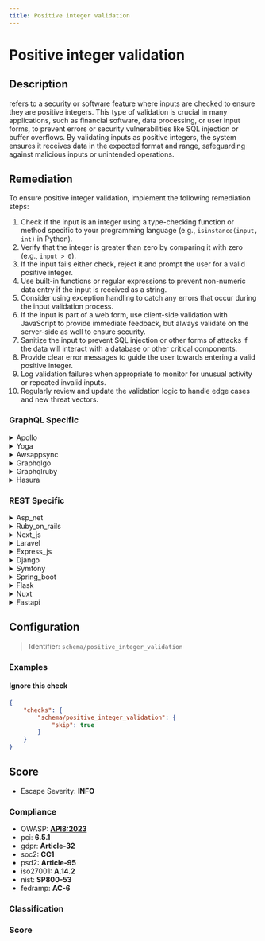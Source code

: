 ```yaml
---
title: Positive integer validation
---
```


# Positive integer validation

## Description

refers to a security or software feature where inputs are checked to ensure they are positive integers. This type of validation is crucial in many applications, such as financial software, data processing, or user input forms, to prevent errors or security vulnerabilities like SQL injection or buffer overflows. By validating inputs as positive integers, the system ensures it receives data in the expected format and range, safeguarding against malicious inputs or unintended operations.

## Remediation

To ensure positive integer validation, implement the following remediation steps:

1. Check if the input is an integer using a type-checking function or method specific to your programming language (e.g., `isinstance(input, int)` in Python).
2. Verify that the integer is greater than zero by comparing it with zero (e.g., `input > 0`).
3. If the input fails either check, reject it and prompt the user for a valid positive integer.
4. Use built-in functions or regular expressions to prevent non-numeric data entry if the input is received as a string.
5. Consider using exception handling to catch any errors that occur during the input validation process.
6. If the input is part of a web form, use client-side validation with JavaScript to provide immediate feedback, but always validate on the server-side as well to ensure security.
7. Sanitize the input to prevent SQL injection or other forms of attacks if the data will interact with a database or other critical components.
8. Provide clear error messages to guide the user towards entering a valid positive integer.
9. Log validation failures when appropriate to monitor for unusual activity or repeated invalid inputs.
10. Regularly review and update the validation logic to handle edge cases and new threat vectors.


### GraphQL Specific

<details>
    <summary>Apollo</summary>

Ensure that all user inputs are validated to accept only positive integers. Implement server-side checks to prevent invalid or malicious data from being processed. Use built-in functions or custom logic to verify that the input matches the expected format and range before using it within the Apollo framework engine.

</details>

<details>
    <summary>Yoga</summary>

To ensure positive integer validation in the Yoga framework engine, implement input validation checks that verify the provided value is an integer and greater than zero. Use built-in validation functions or custom logic to enforce this rule before processing the input.

</details>

<details>
    <summary>Awsappsync</summary>

Ensure that AWS AppSync resolvers validate input arguments to confirm they are positive integers where required. Implement custom validation logic within resolver mapping templates or leverage AWS AppSync pipeline resolvers to modularize validation as a distinct function before processing the business logic.

</details>

<details>
    <summary>Graphqlgo</summary>

Ensure that the GraphQL Go framework engine validates that all inputs expected to be positive integers are indeed positive integers before processing. Implement checks either through custom scalar types that enforce the positive integer constraint or by adding validation logic in the resolver functions. This will help prevent invalid data from being processed and mitigate potential vulnerabilities such as integer overflow or unexpected behavior due to negative numbers or non-integer values.

</details>

<details>
    <summary>Graphqlruby</summary>

In the GraphQL Ruby framework, ensure that any fields accepting positive integers are strictly validated. Use custom scalar types to define what constitutes a valid positive integer and reject any input that does not meet these criteria. Additionally, consider implementing range checks to prevent integer overflows and ensure that the values fall within the acceptable limits for your application's context.

</details>

<details>
    <summary>Hasura</summary>

To ensure positive integer validation in Hasura, define a check constraint on the integer column within your Postgres database that enforces the value to be greater than zero. This can be done directly in the table's definition using SQL or through the Hasura console by adding a check constraint in the 'Modify' tab of the table. Additionally, use Hasura's permission system to validate the input on insert and update operations by setting up custom check expressions that allow only positive integers.

</details>


### REST Specific

<details>
    <summary>Asp_net</summary>

In ASP.NET, ensure that all user-provided inputs are validated using built-in functions like `int.TryParse()` for converting strings to integers and checking for positive values. Implement custom validation logic where necessary and use parameterized queries or ORM frameworks to interact with databases securely.

</details>

<details>
    <summary>Ruby_on_rails</summary>

In Ruby on Rails, ensure positive integer validation by using Active Record validations such as `validates_numericality_of` with options `only_integer: true` and `greater_than: 0`. Additionally, use strong parameters to permit only the necessary inputs and employ parameterized queries to protect against SQL injection.

</details>

<details>
    <summary>Next_js</summary>

In Next.js, ensure all user-provided inputs that are expected to be positive integers are strictly validated using built-in JavaScript functions like parseInt() combined with additional checks for NaN, non-integer values, and negative numbers. Implement middleware or custom hooks that sanitize and validate all incoming data before processing. For server-side APIs, use a library like express-validator to define validation schemas that enforce positive integer constraints.

</details>

<details>
    <summary>Laravel</summary>

In Laravel, use the 'integer' and 'min:1' validation rules within your validation logic to ensure that inputs are positive integers. Apply these rules in form requests or controller methods using the Validator facade or the 'validate' method provided by the framework.

</details>

<details>
    <summary>Express_js</summary>

In Express.js, ensure positive integer validation by using middleware that checks request parameters, query strings, or body data. Utilize libraries like express-validator to define custom validation chains for route parameters, applying checks such as .isInt({ gt: 0 }) to guarantee that the values are positive integers before they reach your route handlers.

</details>

<details>
    <summary>Django</summary>

In Django, ensure positive integer validation by using forms with 'IntegerField' and setting 'min_value=1' to enforce the input as a positive integer. Additionally, use Django's built-in ORM methods and avoid raw SQL to protect against injection attacks.

</details>

<details>
    <summary>Symfony</summary>

In Symfony, use the 'Assert' library for input validation. Apply the 'Positive' constraint to ensure the value is a positive integer, and use 'Type' constraint with 'integer' as the type option. Combine this with proper form validation to prevent invalid or malicious data from being processed.

</details>

<details>
    <summary>Spring_boot</summary>

In Spring Boot, ensure positive integer validation by using the @Min(1) annotation on your controller method parameters or DTO fields to enforce that the value is a positive integer. Additionally, use @Valid or @Validated to trigger the validation process. For enhanced security, combine this with strong type checking and handle any MethodArgumentNotValidException exceptions to return appropriate error responses.

</details>

<details>
    <summary>Flask</summary>

In Flask, use the 'request' object to access form data and employ the 'wtforms' library with 'IntegerField' and custom validation to ensure inputs are positive integers. Additionally, apply 'Flask-WTF' CSRF protection for secure form handling.

</details>

<details>
    <summary>Nuxt</summary>

In Nuxt.js, ensure all user-provided inputs that are expected to be positive integers are validated using built-in validation rules or custom middleware. Utilize libraries like `express-validator` for server-side validation and `vee-validate` for client-side validation to check the input before processing. Always sanitize and cast inputs to integers using `parseInt` with a radix of 10 to prevent type coercion vulnerabilities.

</details>

<details>
    <summary>Fastapi</summary>

In FastAPI, use Pydantic models to define expected data structures with fields typed as 'PositiveInt' for automatic validation of positive integer inputs. Combine this with dependency injection to further secure endpoints against invalid data.

</details>

## Configuration

> Identifier: `schema/positive_integer_validation`



### Examples



#### Ignore this check

```json
{
    "checks": {
        "schema/positive_integer_validation": {
            "skip": true
        }
    }
}
```




## Score

- Escape Severity: **<span className="info-severityom">INFO</span>**

### Compliance

- OWASP: **[API8:2023](https://github.com/OWASP/API-Security/blob/master/editions/2023/en/0xa8-security-misconfiguration.md)**
- pci: **6.5.1**
- gdpr: **Article-32**
- soc2: **CC1**
- psd2: **Article-95**
- iso27001: **A.14.2**
- nist: **SP800-53**
- fedramp: **AC-6**

### Classification






### Score




